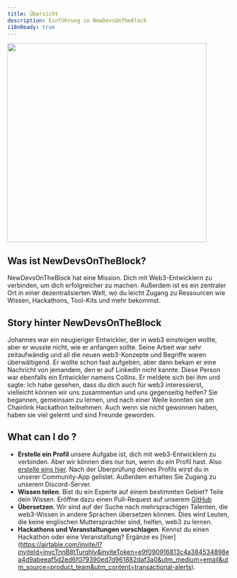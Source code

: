 ```yaml
---
title: Übersicht
description: Einführung in NewDevsOnTheBlock
i18nReady: true
---
```



<img src="https://www.newdevsontheblock.com/assets/img/bg/ndob-hero.png" height="450px" />
<h2>Was ist NewDevsOnTheBlock?</h2>
NewDevsOnTheBlock hat eine Mission. Dich mit Web3-Entwicklern zu verbinden, um dich erfolgreicher zu
machen. Außerdem ist es ein zentraler Ort in einer dezentralisierten Welt, wo du leicht Zugang zu
Ressourcen wie Wissen, Hackathons, Tool-Kits und mehr bekommst.

## Story hinter NewDevsOnTheBlock

Johannes war ein neugieriger Entwickler, der in web3 einsteigen wollte, aber er wusste nicht, wie er anfangen sollte.
Seine Arbeit war sehr zeitaufwändig und all die neuen web3-Konzepte und Begriffe waren überwältigend.
Er wollte schon fast aufgeben, aber dann bekam er eine Nachricht von jemandem, den er auf LinkedIn nicht kannte.
Diese Person war ebenfalls ein Entwickler namens Collins. Er meldete sich bei ihm und sagte: Ich habe gesehen, dass du dich auch für web3 interessierst, vielleicht können wir uns zusammentun und uns gegenseitig helfen?
Sie begannen, gemeinsam zu lernen, und nach einer Weile konnten sie am Chainlink Hackathon teilnehmen.
Auch wenn sie nicht gewonnen haben, haben sie viel gelernt und sind Freunde geworden.

## What can I do ?

- **Erstelle ein Profil** unsere Aufgabe ist, dich mit web3-Entwicklern zu verbinden. Aber wir können dies nur tun, wenn du ein Profil hast. Also [erstelle eins hier](https://lli3ozyo8v6.typeform.com/to/YBaPEVOf). Nach der Überprüfung deines Profils wirst du in unserer Community-App gelistet. Außerdem erhalten Sie Zugang zu unserem Discord-Server.
- **Wissen teilen**. Bist du ein Experte auf einem bestimmten Gebiet? Teile dein Wissen. Eröffne dazu einen Pull-Request auf unserem [GitHub](https://github.com/XamHans/_NewDevsOnTheBlock/)
- **Übersetzen**. Wir sind auf der Suche nach mehrsprachigen Talenten, die web3-Wissen in andere Sprachen übersetzen können. Dies wird Leuten, die keine englischen Muttersprachler sind, helfen, web3 zu lernen.
- **Hackathons und Veranstaltungen vorschlagen**. Kennst du einen Hackathon oder eine Veranstaltung? Ergänze es [hier] (https://airtable.com/invite/l?inviteId=invcTnnB8tTurqhlv&inviteToken=e9f090916813c4a384534898ea4d9abeeaf5d2ed6f079390ed7d961882daf3a0&utm_medium=email&utm_source=product_team&utm_content=transactional-alerts).
